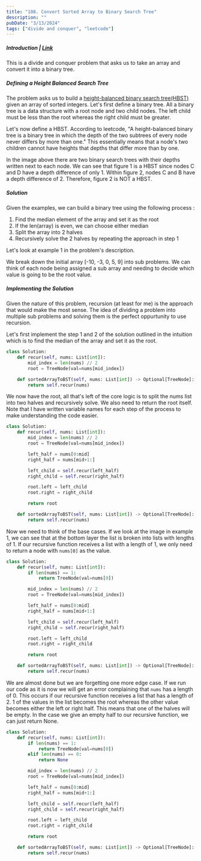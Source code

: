 ```yaml
---
title: "108. Convert Sorted Array to Binary Search Tree"
description: ""
pubDate: "3/13/2024"
tags: ["divide and conquer", "leetcode"]
---
```



##### Introduction | [Link](https://leetcode.com/problems/convert-sorted-array-to-binary-search-tree/description/)

This is a divide and conquer problem that asks us to take an array and convert it into a binary tree.

##### Defining a Height Balanced Search Tree

The problem asks us to build a <ins>height-balanced binary search tree(HBST)</ins> given an array of sorted integers. Let's first define a binary tree. All a binary tree is a data structure with a root node and two child nodes. The left child must be less than the root whereas the right child must be greater.

Let's now define a HBST. According to leetcode, "A height-balanced binary tree is a binary tree in which the depth of the two subtrees of every node never differs by more than one." This essentially means that a node's two children cannot have heights that depths that differ more than by one.

<Figure src="/108-convert-arr-btree/hb-tree-1.PNG"></Figure>

In the image above there are two binary search trees with their depths written next to each node. We can see that figure 1 is a HBST since nodes C and D have a depth difference of only 1. Within figure 2, nodes C and B have a depth difference of 2. Therefore, figure 2 is NOT a HBST.

##### Solution

Given the examples, we can build a binary tree using the following process :

1. Find the median element of the array and set it as the root
2. If the len(array) is even, we can choose either median
3. Split the array into 2 halves
4. Recursively solve the 2 halves by repeating the approach in step 1

Let's look at example 1 in the problem's description.

<Figure src="/108-convert-arr-btree/intuition-1.PNG"></Figure>

We break down the initial array [-10, -3, 0, 5, 9] into sub problems. We can think of each node being assigned a sub array and needing to decide which value is going to be the root value.

##### Implementing the Solution

Given the nature of this problem, recursion (at least for me) is the approach that would make the most sense. The idea of dividing a problem into multiple sub problems and solving them is the perfect oppurtunity to use recursion.

Let's first implement the step 1 and 2 of the solution outlined in the intuition which is to find the median of the array and set it as the root.

```python
class Solution:
    def recur(self, nums: List[int]):
        mid_index = len(nums) // 2
        root = TreeNode(val=nums[mid_index])

    def sortedArrayToBST(self, nums: List[int]) -> Optional[TreeNode]:
        return self.recur(nums)
```

We now have the root, all that's left of the core logic is to split the nums list into two halves and recursively solve. We also need to return the root itself. Note that I have written variable names for each step of the process to make understanding the code easier.

```python
class Solution:
    def recur(self, nums: List[int]):
        mid_index = len(nums) // 2
        root = TreeNode(val=nums[mid_index])

        left_half = nums[0:mid]
        right_half = nums[mid+1:]

        left_child = self.recur(left_half)
        right_child = self.recur(right_half)

        root.left = left_child
        root.right = right_child

        return root

    def sortedArrayToBST(self, nums: List[int]) -> Optional[TreeNode]:
        return self.recur(nums)
```

Now we need to think of the base cases. If we look at the image in example 1, we can see that at the bottom layer the list is broken into lists with lengths of 1. If our recursive function receives a list with a length of 1, we only need to return a node with `nums[0]` as the value.

```python
class Solution:
    def recur(self, nums: List[int]):
        if len(nums) == 1:
            return TreeNode(val=nums[0])

        mid_index = len(nums) // 2
        root = TreeNode(val=nums[mid_index])

        left_half = nums[0:mid]
        right_half = nums[mid+1:]

        left_child = self.recur(left_half)
        right_child = self.recur(right_half)

        root.left = left_child
        root.right = right_child

        return root

    def sortedArrayToBST(self, nums: List[int]) -> Optional[TreeNode]:
        return self.recur(nums)
```

We are almost done but we are forgetting one more edge case. If we run our code as it is now we will get an error complaining that `nums` has a length of 0. This occurs if our recursive function receives a list that has a length of 2. 1 of the values in the list becomes the root whereas the other value becomes either the left or right half. This means that one of the halves will be empty. In the case we give an empty half to our recursive function, we can just return None.

```python
class Solution:
    def recur(self, nums: List[int]):
        if len(nums) == 1:
            return TreeNode(val=nums[0])
        elif len(nums) == 0:
            return None

        mid_index = len(nums) // 2
        root = TreeNode(val=nums[mid_index])

        left_half = nums[0:mid]
        right_half = nums[mid+1:]

        left_child = self.recur(left_half)
        right_child = self.recur(right_half)

        root.left = left_child
        root.right = right_child

        return root

    def sortedArrayToBST(self, nums: List[int]) -> Optional[TreeNode]:
        return self.recur(nums)
```
